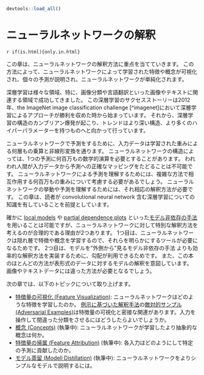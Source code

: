 ```r
devtools::load_all()
```

<!--# Neural Network Interpretation {#neural-networks}-->

# ニューラルネットワークの解釈 {#neural-networks}

`r if(is.html){only.in.html}`

<!-- General Intro -->
<!--
The following chapters focus on interpretation methods for neural networks.
The methods visualize features and concepts learned by a neural network, explain individual predictions and simplify neural networks.
-->

この章は、ニューラルネットワークの解釈方法に重点を当てていきます。
この方法によって、ニューラルネットワークによって学習された特徴や概念が可視化され、個々の予測が説明され、ニューラルネットワークが単純化されます。

<!--
Deep learning has been very successful, especially in tasks that involve images and texts such as image classification and language translation. 
The success story of deep neural networks began in 2012, when the ImageNet image classification challenge [^imagenet] was won by a deep learning approach.
Since then, we have witnessed a Cambrian explosion of deep neural network architectures, with a trend towards deeper networks with more and more weight parameters.
-->

深層学習は様々な領域、特に、画像分類や言語翻訳といった画像やテキストに関連する領域で成功してきました。
この深層学習のサクセスストーリーは2012年、the ImageNet image classification challenge [^imagenet]において深層学習によるアプローチが勝利を収めた時から始まっています。
それから、深層学習の構造のカンブリアン爆発が起こり、トレンドはより深い構造、より多くのハイパーパラメーターを持つものへと向かって行っています。

<!-- Why not interpretable -->
<!--
To make predictions with a neural network, the data input is passed through many layers of multiplication with the learned weights and through non-linear transformations.
A single prediction can involve millions of mathematical operations depending on the architecture of the neural network.
There is no chance that we humans can follow the exact mapping from data input to prediction.
We would have to consider millions of weights that interact in a complex way to understand a prediction by a neural network.
To interpret the behavior and predictions of neural networks, we need specific interpretation methods.
The chapters assume that you are  familiar with deep learning, including convolutional neural networks.
-->

ニューラルネットワークで予測をするために、入力データは学習された重みによる何層もの乗算と非線形変換を通ります。
ニューラルネットワークの構造によっては、1つの予測に何百万もの数学的演算を必要とすることがあります。
われわれ人間が入力データから予測への正確なマッピングをたどることは不可能です。
ニューラルネットワークによる予測を理解するためには、複雑な方法で相互作用する何百万もの重みについて考慮する必要があるでしょう。
ニューラルネットワークの挙動や予測を理解するためには、それ相応の解釈方法が必要です。
この章は、読者が convolutional neural network 含む深層学習についての知識を有していることを前提としています。

<!-- Why specific interpretation -->
<!--
We can certainly use [model-agnostic methods](#agnostic), such as [local models](#lime) or [partial dependence plots](#pdp), but there are two reasons why it makes sense to consider interpretation methods developed specifically for neural networks:
First, neural networks learn features and concepts in their hidden layers and we need special tools to uncover them.
Second, the gradient can be utilized to implement interpretation methods that are more computationally efficient than model-agnostic methods that look at the model "from the outside".
Also most other methods in this book are intended for the interpretation of models for tabular data.
Image and text data require different methods.
-->

確かに [local models](#lime) や [partial dependence plots](#pdp) といった[モデル非依存の手法](#agnostic)を用いることは可能ですが、ニューラルネットワークに対して特別な解釈方法を考えるのが合理的である理由が2つあります。
1つ目は、ニューラルネットワークは隠れ層で特徴や概念を学習するので、それらを明らかにするツールが必要になるためです。
2つ目は、モデルを"外側から"見るモデル非依存の手法 よりも効率的な解釈方法を実装するために、勾配が利用できるためです。
また、この本のほとんどの方法が表形式のデータに対するモデルの解釈を意図しています。
画像やテキストデータには違った方法が必要となるでしょう。

<!--The next chapters cover the following topics:-->

次の章では、以下のトピックについて取り上げます。

<!--
- [Feature Visualization](#feature-visualization): What features has the neural network learned?
  [Adversarial Examples](#adversarial) from the [Example-Based Explanations chapter](#example-based) are closely related to feature visualization : How can we manipulate the inputs to get a wrong classification?
- [Concepts](#neural-concepts) (IN PROGRESS): Which more abstract concepts has the neural network learned?
- [Feature Attribution](#feature-attribution) (IN PROGRESS): How did each input contribute to a particular prediction?
- [Modell Distillation](#neural-distillation) (IN PROGRESS): How can we explain a neural network with a simpler model?
-->

- [特徴量の可視化 (Feature Visualization)](#feature-visualization): ニューラルネットワークはどのような特徴を学習したのか。
  [例示に基づいた解釈手法](#example-based)の[敵対的サンプル (Adversarial Examples)](#adversarial)は特徴量の可視化と密接な関連があります。入力を操作して間違った分類をさせるにはどうしたらよいでしょうか。
- [概念 (Concepts)](#neural-concepts) (執筆中): ニューラルネットワークが学習したより抽象的な概念は何か。
- [特徴量の帰属 (Feature Attribution)](#feature-attribution) (執筆中): 各入力はどのようにして特定の予測に貢献したのか。
- [モデル蒸留 (Modell Distillation)](#neural-distillation) (執筆中): ニューラルネットワークをよりシンプルなモデルで説明するには。

